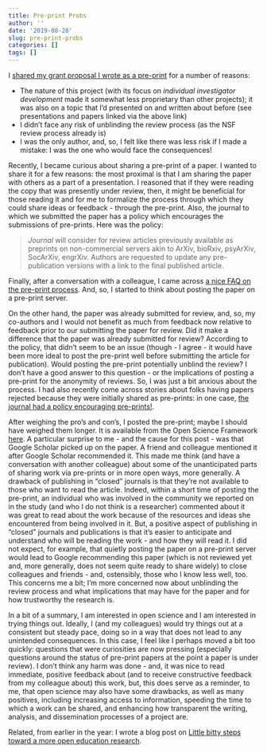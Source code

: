 ```yaml
---
title: Pre-print Probs
author: ''
date: '2019-08-28'
slug: pre-print-probs
categories: []
tags: []
---
```


I [shared my grant proposal I wrote as a pre-print](https://joshuamrosenberg.com/post/2019/08/03/thoughts-from-submitting-a-grant-proposal-for-the-first-time/) for a number of reasons:

- The nature of this project (with its focus on *individual investigator development* made it somewhat less proprietary than other projects); it was also on a topic that I'd presented on and written about before (see presentations and papers linked via the above link)
- I didn't face any risk of unblinding the review process (as the NSF review process already is)
- I was the only author, and, so, I felt like there was less risk if I made a mistake: I was the one who would face the consequences!

Recently, I became curious about sharing a pre-print of a paper. I wanted to share it for a few reasons: the most proximal is that I am sharing the paper with others as a part of a presentation. I reasoned that if they were reading the copy that was presently under review, then, it might be beneficial for those reading it and for me to formalize the process through which they could share ideas or feedback - through the pre-print. Also, the journal to which we submitted the paper has a policy which encourages the submissions of pre-prints. Here was the policy:

> *Journal* will consider for review articles previously available as preprints on non-commercial servers akin to ArXiv, bioRxiv, psyArXiv, SocArXiv, engrXiv. Authors are requested to update any pre-publication versions with a link to the final published article.

Finally, after a conversation with a colleague, I came across [a nice FAQ on the pre-print process](https://help.osf.io/hc/en-us/articles/360019930493-Preprint-FAQs). And, so, I started to think about posting the paper on a pre-print server. 

On the other hand, the paper was already submitted for review, and, so, my co-authors and I would not benefit as much from feedback now relative to feedback prior to our submitting the paper for review. Did it make a difference that the paper was already submitted for review? According to the policy, that didn't seem to be an issue (though - I agree - it would have been more ideal to post the pre-print well before submitting the article for publication). Would posting the pre-print potentially unblind the review? I don't have a good answer to this question - or the implications of posting a pre-print for the anonymity of reviews. So, I was just a bit anxious about the process. I had also recently come across stories about folks having papers rejected because they were initially shared as pre-prints: in one case, [the journal had a policy encouraging pre-prints!](https://www.insidehighered.com/news/2019/08/26/sociologist-says-journal-rejected-her-paper-because-shes-shared-it-elsewhere).

After weighing the pro's and con's, I posted the pre-print; maybe I should have weighed them longer. It is available from the Open Science Framework [here](https://osf.io/uwza6/). A particular surprise to me - and the cause for this post - was that Google Scholar picked up on the paper. A friend and colleague mentioned it after Google Scholar recommended it. This made me think (and have a conversation with another colleague) about some of the unanticipated parts of sharing work via pre-prints or in more open ways, more generally. A drawback of publishing in "closed" journals is that they're not available to those who want to read the article. Indeed, within a short time of posting the pre-print, an individual who was involved in the community we reported on in the study (and who I do not think is a researcher) commented about it was great to read about the work because of the resources and ideas she encountered from being involved in it. But, a positive aspect of publishing in "closed" journals and publications is that it's easier to anticipate and understand who will be reading the work - and how they will read it. I did not expect, for example, that quietly posting the paper on a pre-print server would lead to Google recommending this paper (which is not reviewed yet and, more generally, does not seem quite ready to share widely) to close colleagues and friends - and, ostensibly, those who I know less well, too. This concerns me a bit; I'm more concerned now about unblinding the review process and what implications that may have for the paper and for how trustworthy the research is.

In a bit of a summary, I am interested in open science and I am interested in trying things out. Ideally, I (and my colleagues) would try things out at a consistent but steady pace, doing so in a way that does not lead to any unintended consequences. In this case, I feel like I perhaps moved a bit too quickly: questions that were curiosities are now pressing (especially questions around the status of pre-print papers at the point a paper is under review). I don't think any harm was done - and, it was nice to read immediate, positive feedback about (and to receive constructive feedback from my colleague about) this work, but, this does serve as a reminder, to me, that open science may also have some drawbacks, as well as many positives, including increasing access to information, speeding the time to which a work can be shared, and enhancing how transparent the writing, analysis, and dissemination processes of a project are.

Related, from earlier in the year: I wrote a blog post on [Little bitty steps toward a more open education research](https://joshuamrosenberg.com/post/2019/04/18/little-bitty-steps-toward-more-open-educational-research/).